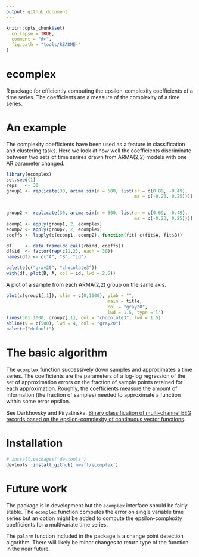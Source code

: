 ```yaml
---
output: github_document
---
```


<!-- README.md is generated from README.Rmd. Please edit that file -->

```r
knitr::opts_chunk$set(
  collapse = TRUE,
  comment = "#>",
  fig.path = "tools/README-"
)
```

# ecomplex

R package for efficiently computing the epsilon-complexity coefficients of a time series. The coefficients are a 
measure of the complexity of a time series.

# An example 

The complexity coefficients have been used as a feature in classification and clustering tasks. Here we look at how well the coefficients discriminate between two sets of time serires drawn from ARMA(2,2) models with one AR parameter changed.

```r
library(ecomplex)
set.seed(1)
reps   <- 30
group1 <- replicate(30, arima.sim(n = 500, list(ar = c(0.89, -0.49), 
                                                ma = c(-0.23, 0.25))))
         

group2 <- replicate(30, arima.sim(n = 500, list(ar = c(0.69, -0.49),
                                                ma = c(-0.23, 0.25))))
ecomp1 <- apply(group1, 2, ecomplex)
ecomp2 <- apply(group2, 2, ecomplex)
coeffs <- lapply(c(ecomp1, ecomp2), function(fit) c(fit$A, fit$B))

df     <- data.frame(do.call(rbind, coeffs))
df$id  <- factor(rep(c(1,2), each = 30))
names(df) <- c("A", "B", "id")

palette(c("gray20", "chocolate3"))
with(df, plot(B, A, col = id, lwd = 2.5))
``` 

A plot of a sample from each ARMA(2,2) group on the same 
axis. 

```r
plot(c(group1[,1]), xlim = c(0,1000), ylab = "", 
                                      main = title, 
                                      col = "gray20", 
                                      lwd = 1.5, type ='l')
lines(501:1000, group2[,1], col = "chocolate3", lwd = 1.5)
abline(v = c(500), lwd = 4, col = "gray20")
palette("default")

```

# The basic algorithm

The `ecomplex` function successively down samples and approximates a time series. The coefficients are the parameters of a log-log regression of the set of approximation errors on the fraction of sample points retained for each approximation. Roughly, the coefficients measure the amount of information (the fraction of samples) needed to approximate a function within some error epsilon.

See Darkhovsky and Piryatinska, [Binary classification of multi-channel EEG records based on the epsilon-complexity of continuous vector functions](https://arxiv.org/pdf/1610.01633.pdf).

# Installation

```r
# install.packages('devtools')
devtools::install_github('nwaff/ecomplex')
```
# Future work 

The package is in development but the `ecomplex` interface should be fairly stable. The `ecomplex` function computes the error on single variable time series but an option might be added to compute the epsilon-complexity coefficients for a multivariate time series.  

The `palarm` function included in the package is a change point detection algorithm. There will likely be minor changes to return 
type of the function in the near future.